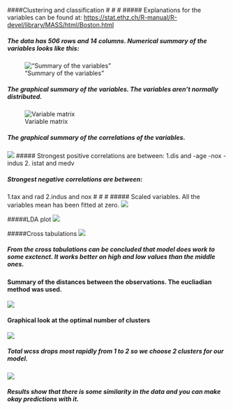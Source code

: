 ####Clustering and classification
#
#
#
##### Explanations for the variables can be found at: <https://stat.ethz.ch/R-manual/R-devel/library/MASS/html/Boston.html>


##### The data has 506 rows and 14 columns. Numerical summary of the variables looks like this:


!["Summary of the variables"](Bsummary.png)

##### The graphical summary of the variables. The variables aren't normally distributed. 

![Variable matrix](oikea.png)

##### The graphical summary of the correlations of the variables.
![](corrmatrix.png)
##### Strongest positive correlations are between:
1.dis and 
  -age
  -nox 
  -indus
2. istat and medv

##### Strongest negative correlations are between:
1.tax and rad
2.indus and nox
#
#
#
##### Scaled variables. All the variables mean has been fitted at zero.
![](ssummary.png)


#####LDA plot
![](lda2.png)



#####Cross tabulations
![](cross.png)

##### From the cross tabulations can be concluded that model does work to some exctenct. It works better on high and low values than the middle ones.


#### Summary of the distances between the observations. The eucliadian method was used.
![](dist_eu.png)


#### Graphical look at the optimal number of clusters
![](twcss2.png)

##### Total wcss drops most rapidly from 1 to 2 so we choose 2 clusters for our model.

![](cluster4.png)

##### Results show that there is some similarity in the data and you can make okay predictions with it.













